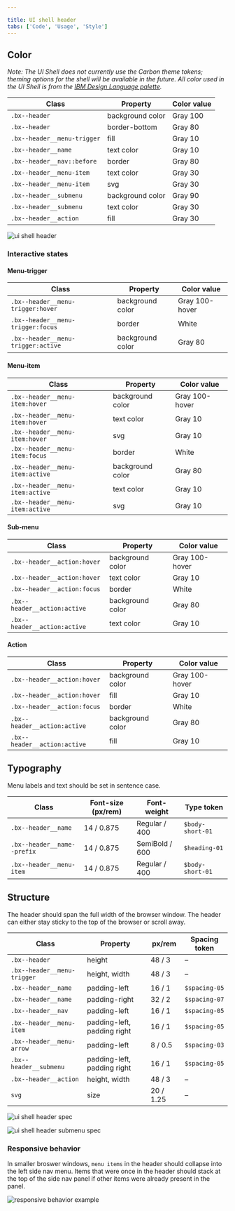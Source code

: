 ```yaml
---

title: UI shell header
tabs: ['Code', 'Usage', 'Style']
---
```


## Color

_Note: The UI Shell does not currently use the Carbon theme tokens; theming options for the shell will be available in the future. All color used in the UI Shell is from the [IBM Design Language palette](https://www.ibm.com/design/language/elements/color#specifications)._

| Class                         | Property         | Color value  |
| ----------------------------- | ---------------- | ------------ |
| `.bx--header`                 | background color | Gray 100     |
| `.bx--header`                 | border-bottom    | Gray 80      |
| `.bx--header__menu-trigger`   | fill             | Gray 10      |
| `.bx--header__name`           | text color       | Gray 10      |
| `.bx--header__nav::before`    | border           | Gray 80      |
| `.bx--header__menu-item`      | text color       | Gray 30      |
| `.bx--header__menu-item`      | svg              | Gray 30      |
| `.bx--header__submenu`        | background color | Gray 90      |
| `.bx--header__submenu`        | text color       | Gray 30      |
| `.bx--header__action`         | fill             | Gray 30      |

<ImageComponent cols="12" caption="UI Shell header.">

![ui shell header](images/header-style-1.png)

</ImageComponent>

### Interactive states

#### Menu-trigger

| Class                               | Property         | Color value    |
| ----------------------------------- | ---------------- | -------------- |
| `.bx--header__menu-trigger:hover`   | background color | Gray 100-hover |
| `.bx--header__menu-trigger:focus`   | border           | White          |
| `.bx--header__menu-trigger:active`  | background color | Gray 80        |

#### Menu-item

| Class                               | Property         | Color value    |
| ----------------------------------- | ---------------- | -------------- |
| `.bx--header__menu-item:hover`      | background color | Gray 100-hover |
| `.bx--header__menu-item:hover`      | text color       | Gray 10        |
| `.bx--header__menu-item:hover`      | svg              | Gray 10        |
| `.bx--header__menu-item:focus`      | border           | White          |
| `.bx--header__menu-item:active`     | background color | Gray 80        |
| `.bx--header__menu-item:active`     | text color       | Gray 10        |
| `.bx--header__menu-item:active`     | svg              | Gray 10        |

#### Sub-menu

| Class                               | Property         | Color value    |
| ----------------------------------- | ---------------- | -------------- |
| `.bx--header__action:hover`         | background color | Gray 100-hover |
| `.bx--header__action:hover`         | text color       | Gray 10        |
| `.bx--header__action:focus`         | border           | White          |
| `.bx--header__action:active`        | background color | Gray 80        |
| `.bx--header__action:active`        | text color       | Gray 10        |

#### Action

| Class                               | Property         | Color value    |
| ----------------------------------- | ---------------- | -------------- |
| `.bx--header__action:hover`         | background color | Gray 100-hover |
| `.bx--header__action:hover`         | fill             | Gray 10        |
| `.bx--header__action:focus`         | border           | White          |
| `.bx--header__action:active`        | background color | Gray 80        |
| `.bx--header__action:active`        | fill             | Gray 10        |

## Typography

Menu labels and text should be set in sentence case.

| Class                      | Font-size (px/rem) | Font-weight    | Type token      |
| -------------------------- | ------------------ | -------------- | --------------- |
| `.bx--header__name`        | 14 / 0.875         | Regular / 400  | `$body-short-01`|
| `.bx--header__name--prefix`| 14 / 0.875         | SemiBold / 600 | `$heading-01`   |
| `.bx--header__menu-item`   | 14 / 0.875         | Regular / 400  | `$body-short-01`|

<!--
### Text overflow

[Guidance for text overflow and wrapping for platform name or labels]

-->

## Structure

The header should span the full width of the browser window. The header can either stay sticky to the top of the browser or scroll away.

| Class                          | Property                    | px/rem     | Spacing token |
| ------------------------------ | --------------------------- | ---------- | ------------- |
| `.bx--header`                  | height                      | 48 / 3     | –             |
| `.bx--header__menu-trigger`    | height, width               | 48 / 3     | –             |
| `.bx--header__name`            | padding-left                | 16 / 1     | `$spacing-05` |
| `.bx--header__name`            | padding-right               | 32 / 2     | `$spacing-07` |
| `.bx--header__nav`             | padding-left                | 16 / 1     | `$spacing-05` |
| `.bx--header__menu-item`       | padding-left, padding right | 16 / 1     | `$spacing-05` |
| `.bx--header__menu-arrow`      | padding-left                | 8 / 0.5    | `$spacing-03` |
| `.bx--header__submenu`         | padding-left, padding right | 16 / 1     | `$spacing-05` |
| `.bx--header__action`          | height, width               | 48 / 3     | –             |
| `svg`                          | size                        | 20 / 1.25  | –             |

<ImageComponent cols="12" caption="Structure and spacing measurements for UI shell header | px | rem">

![ui shell header spec](images/header-style-2.png)

</ImageComponent>

<ImageComponent cols="12" caption="Structure and spacing measurements for header submenu | px | rem">

![ui shell header submenu spec](images/header-style-3.png)

</ImageComponent>

### Responsive behavior

In smaller broswer windows, `menu items` in the header should collapse into the left side nav menu. Items that were once in the header should stack at the top of the side nav panel if other items were already present in the panel. 

<ImageComponent cols="12" caption="Responsive behavior for UI shell header">

![responsive behavior example](images/header-style-4.png)

</ImageComponent>
